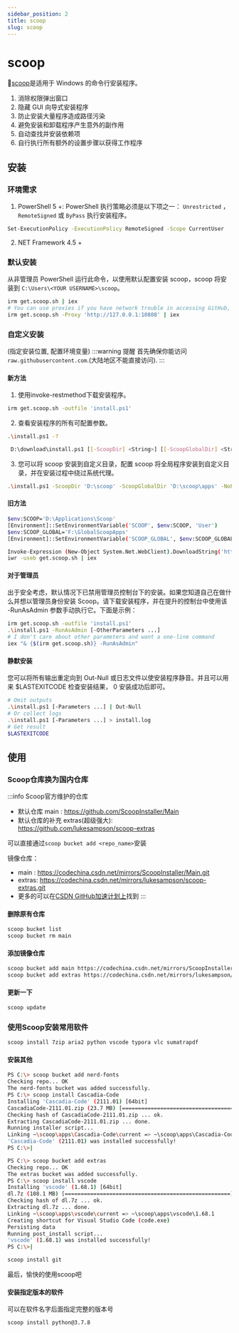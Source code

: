 ```yaml
---
sidebar_position: 2
title: scoop
slug: scoop
---
```



# scoop

:link:[scoop](https://scoop.sh/)是适用于 Windows 的命令行安装程序。

1. 消除权限弹出窗口
2. 隐藏 GUI 向导式安装程序
3. 防止安装大量程序造成路径污染
4. 避免安装和卸载程序产生意外的副作用
5. 自动查找并安装依赖项
6. 自行执行所有额外的设置步骤以获得工作程序

## 安装

### 环境需求

1. PowerShell 5 +: PowerShell 执行策略必须是以下项之一： `Unrestricted` ， `RemoteSigned` 或 `ByPass` 执行安装程序。

```bash
Set-ExecutionPolicy -ExecutionPolicy RemoteSigned -Scope CurrentUser
```

2. NET Framework 4.5 +

### 默认安装

从非管理员 PowerShell 运行此命令，以使用默认配置安装 scoop，scoop 将安装到 `C:\Users\<YOUR USERNAME>\scoop`。

```bash
irm get.scoop.sh | iex
# You can use proxies if you have network trouble in accessing GitHub, e.g.
irm get.scoop.sh -Proxy 'http://127.0.0.1:10808' | iex
```

### 自定义安装

(指定安装位置, 配置环境变量)
:::warning 提醒
首先确保你能访问 `raw.githubusercontent.com`.(大陆地区不能直接访问).
:::

#### 新方法

1. 使用invoke-restmethod下载安装程序。

```bash
irm get.scoop.sh -outfile 'install.ps1'
```

2. 查看安装程序的所有可配置参数。

```bash
.\install.ps1 -?
```

```bash title="SYNTAX"
 D:\download\install.ps1 [[-ScoopDir] <String>] [[-ScoopGlobalDir] <String>] [[-ScoopCacheDir] <String>] [-NoProxy] [[-Proxy] <Uri>] [[-ProxyCredential] <PSCredential>] [-ProxyUseDefaultCredentials] [-RunAsAdmin] [<CommonParameters>]
```

3. 您可以将 scoop 安装到自定义目录，配置 scoop 将全局程序安装到自定义目录，并在安装过程中绕过系统代理。

```bash
.\install.ps1 -ScoopDir 'D:\scoop' -ScoopGlobalDir 'D:\scoop\apps' -NoProxy
```

#### 旧方法

```bash title="以管理员身份打开PowerShell"
$env:SCOOP='D:\Applications\Scoop'
[Environment]::SetEnvironmentVariable('SCOOP', $env:SCOOP, 'User')
$env:SCOOP_GLOBAL='F:\GlobalScoopApps'
[Environment]::SetEnvironmentVariable('SCOOP_GLOBAL', $env:SCOOP_GLOBAL, 'Machine')
```

```bash showLineNumbers
Invoke-Expression (New-Object System.Net.WebClient).DownloadString('https://get.scoop.sh')
iwr -useb get.scoop.sh | iex
```

#### 对于管理员

出于安全考虑，默认情况下已禁用管理员控制台下的安装。如果您知道自己在做什么并想以管理员身份安装 Scoop。请下载安装程序，并在提升的控制台中使用该 -RunAsAdmin 参数手动执行它。下面是示例：

```bash
irm get.scoop.sh -outfile 'install.ps1'
.\install.ps1 -RunAsAdmin [-OtherParameters ...]
# I don't care about other parameters and want a one-line command
iex "& {$(irm get.scoop.sh)} -RunAsAdmin"
```

#### 静默安装

您可以将所有输出重定向到 Out-Null 或日志文件以使安装程序静音。并且可以用来 $LASTEXITCODE 检查安装结果， 0 安装成功后即可。

```bash
# Omit outputs
.\install.ps1 [-Parameters ...] | Out-Null
# Or collect logs
.\install.ps1 [-Parameters ...] > install.log
# Get result
$LASTEXITCODE
```

## 使用

### Scoop仓库换为国内仓库

:::info Scoop官方维护的仓库

- 默认仓库 main : https://github.com/ScoopInstaller/Main
- 默认仓库的补充 extras(超级强大): https://github.com/lukesampson/scoop-extras    
  
可以直接通过`scoop bucket add <repo_name>`安装

镜像仓库：

- main : https://codechina.csdn.net/mirrors/ScoopInstaller/Main.git
- extras: https://codechina.csdn.net/mirrors/lukesampson/scoop-extras.git
- 更多的可以在[CSDN GitHub加速计划上](https://codechina.csdn.net/mirrors)找到
:::



#### 删除原有仓库

```bash
scoop bucket list
scoop bucket rm main
```

#### 添加镜像仓库

```bash
scoop bucket add main https://codechina.csdn.net/mirrors/ScoopInstaller/Main.git
scoop bucket add extras https://codechina.csdn.net/mirrors/lukesampson/scoop-extras.git
```

#### 更新一下

```bash
scoop update
```

### 使用Scoop安装常用软件

```bash
scoop install 7zip aria2 python vscode typora vlc sumatrapdf
```

#### 安装其他

```bash title="Cascadia-Code"
PS C:\> scoop bucket add nerd-fonts
Checking repo... OK
The nerd-fonts bucket was added successfully.
PS C:\> scoop install Cascadia-Code
Installing 'Cascadia-Code' (2111.01) [64bit]
CascadiaCode-2111.01.zip (23.7 MB) [===================================] 100%
Checking hash of CascadiaCode-2111.01.zip ... ok.
Extracting CascadiaCode-2111.01.zip ... done.
Running installer script...
Linking ~\scoop\apps\Cascadia-Code\current => ~\scoop\apps\Cascadia-Code\2111.01
'Cascadia-Code' (2111.01) was installed successfully!
PS C:\>|
```

```bash title="vsc"
PS C:\> scoop bucket add extras
Checking repo... OK
The extras bucket was added successfully.
PS C:\> scoop install vscode
Installing 'vscode' (1.68.1) [64bit]
dl.7z (108.1 MB) [====================================================] 100%
Checking hash of dl.7z ... ok.
Extracting dl.7z ... done.
Linking ~\scoop\apps\vscode\current => ~\scoop\apps\vscode\1.68.1
Creating shortcut for Visual Studio Code (code.exe)
Persisting data
Running post_install script...
'vscode' (1.68.1) was installed successfully!
PS C:\>|
```

```bash title="安装git"
scoop install git
```

最后，愉快的使用scoop吧

#### 安装指定版本的软件

可以在软件名字后面指定完整的版本号

```bash
scoop install python@3.7.8
```
